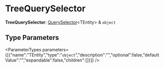 
# TreeQuerySelector

 **TreeQuerySelector**: [QuerySelector](types.CommonTypes.QuerySelector.mdx)&#60;TEntity&#62; & `object`

## Type Parameters

<ParameterTypes parameters={[{"name":"TEntity","type":"`object`","description":"","optional":false,"defaultValue":"","expandable":false,"children":[]}]} />
